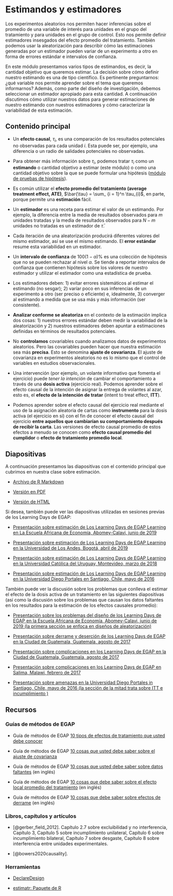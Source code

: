 # Estimandos y estimadores {.tabset}

Los experimentos aleatorios nos permiten hacer inferencias sobre el promedio de una variable de interés para unidades en el grupo del tratamiento y para unidades en el grupo de control. Esto nos permite definir estimadores insesgados del efecto promedio del tratamiento. También podemos usar la aleatorización para describir cómo las estimaciones generadas por un estimador pueden variar de un experimento a otro en forma de errores estándar e intervalos de confianza.

En este módulo presentamos varios tipos de estimandos, es decir, la cantidad objetivo que queremos estimar. La decisión sobre cómo definir nuestro estimando es una de tipo científico. Es pertinente preguntarnos: ¿qué variable nos permite aprender sobre el tema que queremos informarnos? Además, como parte del diseño de investigación, debemos seleccionar un estimador apropiado para  esta cantidad. A continuación discutimos cómo utilizar nuestros datos para generar estimaciones de nuestro estimando con nuestros estimadores y cómo caracterizar la variabilidad de esta estimación.

## Contenido principal

- Un **efecto causal**, $\tau_i$, es una comparación de los resultados potenciales no observadas para cada unidad $i$.  Esta puede ser, por ejemplo, una diferencia o un radio de salidades potenciales no observadas.

- Para obtener más información sobre $\tau_i$, podemos tratar $\tau_{i}$ como un **estimando** o cantidad objetivo a estimar (este módulo) o como una cantidad objetivo sobre la que se puede formular una hipótesis ([módulo de pruebas de hipótesis](pruebas-de-hipótesis.html)).

- Es común utilizar el **efecto promedio del tratamiento (average treatment effect, ATE)**, $\bar{\tau} = \sum_ {i = 1}^n \tau_{i}$, en parte, porque permite una **estimación** fácil.

- Un **estimador** es una receta para estimar el valor de un estimando. Por ejemplo, la diferencia entre la media de resultados observados para $m$ unidades tratadas y la media de resultados observados para $N-m$ unidades no tratadas es un estimador de $\bar{\tau}$.

- Cada iteración de una aleatorización producirá diferentes valores del mismo estimador, así se use el mismo estimando. El **error estándar** resume esta variabilidad en un estimador.

- Un **intervalo de confianza** de $100(1- \alpha)$%  es una colección de hipótesis que no se pueden rechazar  al nivel $\alpha$. Se tiende a reportar intervalos de confianza que contienen hipótesis sobre los valores de nuestro estimador y utilizar el estimador como una estadística de prueba.

- Los estimadores deben: 1) evitar errores sistemáticos al estimar el estimando (no sesgar); 2) varíar poco en sus inferencias de un experimento a otro (ser preciso o eficiente) e, idealmente, 3) converger al estimando a medida que se usa más y más información (ser consistente).

 - **Analizar conforme se aleatoriza** en el contexto de la estimación implica dos cosas: 1) nuestros errores estándar deben medir la variabilidad de la aleatorización y 2) nuestros estimadores deben apuntar a estimaciones definidas en términos de resultados potenciales.

 - No **controlamos** covariables cuando analizamos datos de experimentos aleatorios. Pero las covariables pueden hacer que nuestra estimación sea más **precisa**. Esto se denomina **ajuste de covarianza**. El ajuste de covarianza en experimentos aleatorios no es lo mismo que el control de variables en estudios observacionales.

 - Una intervención (por ejemplo, un volante informativo que fomenta el ejercicio) puede *tener la intención* de cambiar el comportamiento a través de una **dosis activa** (ejercicio real). Podemos aprender sobre el efecto causal de la intención de asignar la entrega de volantes al azar, esto es, el  **efecto de la intención de tratar** (intent to treat effect, **ITT**). 
 
 - Podemos aprender sobre el efecto causal del ejercicio real mediante el uso de la asignación aleatoria de cartas como **instrumento** para la dosis activa (el ejercicio en sí) con el fin de conocer el efecto causal del ejercicio **entre aquellos que cambiarían su comportamiento después de recibir la carta**. Las versiones de efecto causal promedio de estos efectos a menudo se conocen como **efecto causal promedio del cumplidor** o **efecto de tratamiento promedio local**.
 
## Diapositivas

A continuación presentamos las diapositivas con el contenido principal que cubrimos en nuestra clase sobre estimación.


- [Archivo de R Markdown](https://egap.github.io/learningdays-resources/Slides_esp/estimation-slides.Rmd)

- [Versión en PDF](https://egap.github.io/learningdays-resources/Slides_esp/estimation-slides.pdf)

- [Versión de HTML](https://egap.github.io/learningdays-resources/Slides_esp/estimation-slides.html)

Si desea, también puede ver las diapositivas utilizadas en sesiones previas de los Learning Days de EGAP:

 - [Presentación sobre estimación de Los Learning Days de EGAP Learning en La Escuela Africana de Economía, Abomey-Calavi, junio de 2019](https://egap.github.io/learningdays-resources/Slides/Examples/estimation-benin.pdf)

 - [Presentación sobre estimación de Los Learning Days de EGAP Learning en la Universidad de Los Andes, Bogotá, abril de 2019](https://egap.github.io/learningdays-resources/Slides/Examples/estimation-bogota.pdf)

 - [Presentación sobre estimación de Los Learning Days de EGAP Learning en la Universidad Católica del Uruguay, Montevideo, marzo de  2018](https://egap.github.io/learningdays-resources/Slides/Examples/estimation-montevideo.pdf)

 - [Presentación sobre estimación de Los Learning Days de EGAP Learning en la Universidad Diego Portales en Santiago, Chile, mayo de 2016](https://egap.github.io/learningdays-resources/Slides/Examples/estimation-santiago.pdf)

También puede ver la discusión sobre los problemas que conlleva el estimar el efecto de la dosis activa de un tratamiento en las siguientes diapositivas (así como la discusión sobre los problemas que causan los datos faltantes en los resultados para la estimación de los efectos causales promedio):

- [Presentación sobre los problemas del diseño de los Learning Days de EGAP en la Escuela Africana de Economía, Abomey-Calavi, junio de 2019 (la primera sección se enfoca en diseños de aleatorización)](https://egap.github.io/learningdays-resources/Slides/Examples/threats-benin.pdf)

- [Presentación sobre derrame y deserción de los Learning Days de EGAP en la Ciudad de Guatemala, Guatemala, agosto de  2017](https://egap.github.io/learningdays-resources/Slides/Examples/spillovers_attrition-guatemala.pdf)

- [Presentación sobre complicaciones en los Learning Days de EGAP en la Ciudad de Guatemala, Guatemala, agosto de 2017](https://egap.github.io/learningdays-resources/Slides/Examples/threats-guatemala.pdf)

- [Presentación sobre complicaciones en los Learning Days de EGAP en Salima, Malawi, febrero de 2017](https://egap.github.io/learningdays-resources/Slides/Examples/complications-malawi.pdf)

- [Presentación sobre amenazas  en la Universidad Diego Portales in Santiago, Chile, mayo de 2016 (la sección de la mitad trata sobre ITT e incumplimiento )](https://egap.github.io/learningdays-resources/Slides/Examples/threats-santiago.pdf)


## Recursos

### Guías de métodos de EGAP

 -  Guía de métodos de EGAP
 [10 tipos de efectos de tratamiento que usted debe conocer](https://egap.org/es/resource/10-tipos-de-efectos-de-tratamiento-que-debe-conocer/)

 - Guía de métodos de EGAP [10 cosas que usted debe saber sobre el ajuste de covarianza](https://egap.org/es/resource/10-cosas-que-debe-saber-sobre-el-ajuste-de-las-covariables/)

 - Guía de métodos de EGAP [10 cosas que usted debe saber sobre datos faltantes](https://egap.org/resource/10-things-to-know-about-missing-data/) (en inglés)

 - Guía de métodos de EGAP [10 cosas que debe saber sobre el efecto local promedio del tratamiento](https://egap.org/resource/10-things-to-know-about-the-local-average-treatment-effect/) (en inglés)

 - Guía de métodos de EGAP [10 cosas que debe saber sobre efectos de derrame](https://egap.org/resource/10-things-to-know-about-spillovers/) (en inglés)

### Libros, capítulos y artículos

 - [@gerber_field_2012]. Capítulo 2.7 sobre excluibilidad y no interferencia, Capítulo 3, Capítulo 5 sobre incumplimiento unilateral, Capítulo 6 sobre incumplimiento bilateral, Capítulo 7 sobre desgaste, Capítulo 8 sobre interferencia entre unidades experimentales.

 - [@bowers2020causality].


###  Herramientas

- [DeclareDesign](https://declaredesign.org)

- [estimatr: Paquete de R](https://declaredesign.org/r/estimatr/)

